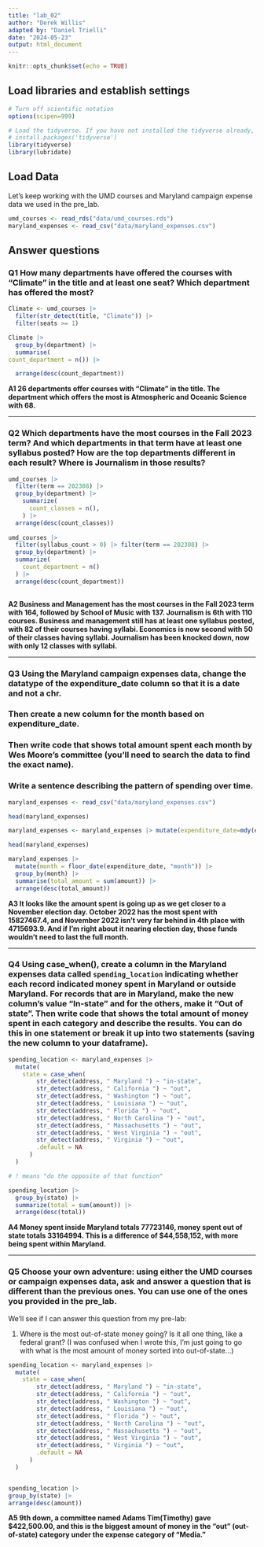 ```yaml
---
title: "lab_02"
author: "Derek Willis"
adapted by: "Daniel Trielli"
date: "2024-05-23"
output: html_document
---
```


```r
knitr::opts_chunk$set(echo = TRUE)
```

## Load libraries and establish settings

```r
# Turn off scientific notation
options(scipen=999)

# Load the tidyverse. If you have not installed the tidyverse already, remove the # from the next line and run it first.  
# install.packages('tidyverse')
library(tidyverse)
library(lubridate)
```

## Load Data

Let's keep working with the UMD courses and Maryland campaign expense data we used in the pre_lab.

```r
umd_courses <- read_rds("data/umd_courses.rds")
maryland_expenses <- read_csv("data/maryland_expenses.csv")
```

## Answer questions

### **Q1** How many departments have offered the courses with "Climate" in the title and at least one seat? Which department has offered the most?

```r
Climate <- umd_courses |>
  filter(str_detect(title, "Climate")) |>
  filter(seats >= 1) 

Climate |>
  group_by(department) |>
  summarise(
count_department = n()) |>

  arrange(desc(count_department))
```

**A1 26 departments offer courses with "Climate" in the title. The department which offers the most is Atmospheric and Oceanic Science with 68.**

------------------------------------------------------------------------

### **Q2** Which departments have the most courses in the Fall 2023 term? And which departments in that term have at least one syllabus posted? How are the top departments different in each result? Where is Journalism in those results?

```r
umd_courses |>
  filter(term == 202308) |>
  group_by(department) |>
    summarize(
      count_classes = n(),
    ) |>
  arrange(desc(count_classes)) 
  
umd_courses |>
  filter(syllabus_count > 0) |> filter(term == 202308) |>
  group_by(department) |>
  summarize(
    count_department = n()
  ) |>
  arrange(desc(count_department)) 
  

```

**A2 Business and Management has the most courses in the Fall 2023 term with 164, followed by School of Music with 137. Journalism is 6th with 110 courses. Business and management still has at least one syllabus posted, with 82 of their courses having syllabi. Economics is now second with 50 of their classes having syllabi. Journalism has been knocked down, now with only 12 classes with syllabi.**

------------------------------------------------------------------------

### **Q3** Using the Maryland campaign expenses data, change the datatype of the expenditure_date column so that it is a date and not a chr.

### Then create a new column for the month based on expenditure_date.

### Then write code that shows total amount spent each month by Wes Moore's committee (you'll need to search the data to find the exact name).

### Write a sentence describing the pattern of spending over time.

```r
maryland_expenses <- read_csv("data/maryland_expenses.csv")

head(maryland_expenses)

maryland_expenses <- maryland_expenses |> mutate(expenditure_date=mdy(expenditure_date))

head(maryland_expenses)

maryland_expenses |>
  mutate(month = floor_date(expenditure_date, "month")) |>
  group_by(month) |>
  summarise(total_amount = sum(amount)) |>
  arrange(desc(total_amount))

```

**A3 It looks like the amount spent is going up as we get closer to a November election day. October 2022 has the most spent with 15827467.4, and November 2022 isn't very far behind in 4th place with 4715693.9. And if I'm right about it nearing election day, those funds wouldn't need to last the full month.**

------------------------------------------------------------------------

### **Q4** Using case_when(), create a column in the Maryland expenses data called `spending_location` indicating whether each record indicated money spent in Maryland or outside Maryland. For records that are in Maryland, make the new column's value "In-state" and for the others, make it "Out of state". Then write code that shows the total amount of money spent in each category and describe the results. You can do this in one statement or break it up into two statements (saving the new column to your dataframe).

```r
spending_location <- maryland_expenses |>
  mutate(
    state = case_when(
        str_detect(address, " Maryland ") ~ "in-state",
        str_detect(address, " California ") ~ "out",
        str_detect(address, " Washington ") ~ "out",
        str_detect(address, " Louisiana ") ~ "out",
        str_detect(address, " Florida ") ~ "out",
        str_detect(address, " North Carolina ") ~ "out",
        str_detect(address, " Massachusetts ") ~ "out",
        str_detect(address, " West Virginia ") ~ "out",
        str_detect(address, " Virginia ") ~ "out",
        .default = NA
      )
  )

# ! means "do the opposite of that function"

spending_location |>
  group_by(state) |>
  summarize(total = sum(amount)) |>
  arrange(desc(total))
```

**A4 Money spent inside Maryland totals 77723146, money spent out of state totals 33164994. This is a difference of \$44,558,152, with more being spent within Maryland.**

------------------------------------------------------------------------

### **Q5** Choose your own adventure: using either the UMD courses or campaign expenses data, ask and answer a question that is different than the previous ones. You can use one of the ones you provided in the pre_lab.

We'll see if I can answer this question from my pre-lab:

1.  Where is the most out-of-state money going? Is it all one thing, like a federal grant? (I was confused when I wrote this, I'm just going to go with what is the most amount of money sorted into out-of-state...)

```r
spending_location <- maryland_expenses |>
  mutate(
    state = case_when(
        str_detect(address, " Maryland ") ~ "in-state",
        str_detect(address, " California ") ~ "out",
        str_detect(address, " Washington ") ~ "out",
        str_detect(address, " Louisiana ") ~ "out",
        str_detect(address, " Florida ") ~ "out",
        str_detect(address, " North Carolina ") ~ "out",
        str_detect(address, " Massachusetts ") ~ "out",
        str_detect(address, " West Virginia ") ~ "out",
        str_detect(address, " Virginia ") ~ "out",
        .default = NA
      )
  )


spending_location |>
group_by(state) |>
arrange(desc(amount)) 
```

**A5 9th down, a committee named Adams Tim(Timothy) gave \$422,500.00, and this is the biggest amount of money in the "out" (out-of-state) category under the expense category of "Media."**
